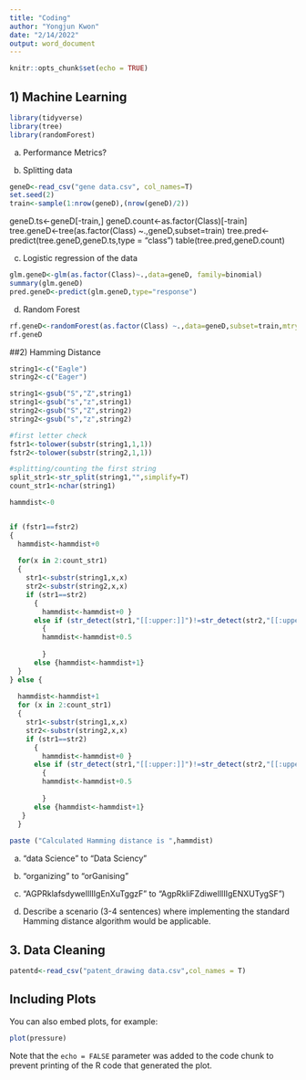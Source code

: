 ---
title: "Coding"
author: "Yongjun Kwon"
date: "2/14/2022"
output: word_document
---

```{r setup, include=FALSE}
knitr::opts_chunk$set(echo = TRUE)

```

## 1) Machine Learning


```{r}
library(tidyverse)
library(tree)
library(randomForest)
```

a) Performance Metrics?

b) Splitting data

```{r}
geneD<-read_csv("gene data.csv", col_names=T)
set.seed(2)
train<-sample(1:nrow(geneD),(nrow(geneD)/2))
```

geneD.ts<-geneD[-train,]
geneD.count<-as.factor(Class)[-train]
tree.geneD<-tree(as.factor(Class) ~.,geneD,subset=train)
tree.pred<-predict(tree.geneD,geneD.ts,type = "class")
table(tree.pred,geneD.count)

c) Logistic regression of the data
```{r}
glm.geneD<-glm(as.factor(Class)~.,data=geneD, family=binomial)
summary(glm.geneD)
pred.geneD<-predict(glm.geneD,type="response")
```

d) Random Forest
```{r}
rf.geneD<-randomForest(as.factor(Class) ~.,data=geneD,subset=train,mtry=12, importance=TRUE)
rf.geneD


```
\newpage

##2) Hamming Distance

```{r}
string1<-c("Eagle")
string2<-c("Eager")

string1<-gsub("S","Z",string1)
string1<-gsub("s","z",string1)
string2<-gsub("S","Z",string2)
string2<-gsub("s","z",string2)

#first letter check
fstr1<-tolower(substr(string1,1,1))
fstr2<-tolower(substr(string2,1,1))

#splitting/counting the first string
split_str1<-str_split(string1,"",simplify=T)
count_str1<-nchar(string1)

hammdist<-0


if (fstr1==fstr2)
{
  hammdist<-hammdist+0
  
  for(x in 2:count_str1)
  {
    str1<-substr(string1,x,x)
    str2<-substr(string2,x,x)
    if (str1==str2)
      {
        hammdist<-hammdist+0 }
      else if (str_detect(str1,"[[:upper:]]")!=str_detect(str2,"[[:upper:]]"))
        {
        hammdist<-hammdist+0.5
        
        }   
      else {hammdist<-hammdist+1}
  }
} else { 
  
  hammdist<-hammdist+1
  for (x in 2:count_str1)
  {
    str1<-substr(string1,x,x)
    str2<-substr(string2,x,x)
    if (str1==str2)
      {
        hammdist<-hammdist+0 }
      else if (str_detect(str1,"[[:upper:]]")!=str_detect(str2,"[[:upper:]]"))
        {
        hammdist<-hammdist+0.5
        
        }   
      else {hammdist<-hammdist+1}
   }    
  }
  
paste ("Calculated Hamming distance is ",hammdist)

```
a)	"data Science" to  "Data Sciency"
b)	"organizing" to "orGanising"
c)	"AGPRklafsdyweIllIIgEnXuTggzF" to "AgpRkliFZdiweIllIIgENXUTygSF")

d)	Describe a scenario (3-4 sentences) where implementing the standard Hamming distance algorithm would be applicable. 

\nextpage

## 3. Data Cleaning

```{r}
patentd<-read_csv("patent_drawing data.csv",col_names = T)
```

## Including Plots

You can also embed plots, for example:

```{r pressure, echo=FALSE}
plot(pressure)
```

Note that the `echo = FALSE` parameter was added to the code chunk to prevent printing of the R code that generated the plot.

\newpage
